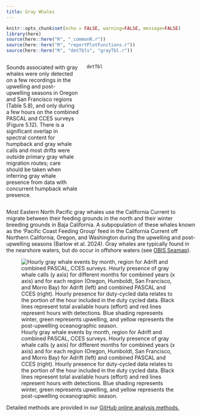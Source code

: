 ```yaml
---
title: Gray Whales
---
```

```r
knitr::opts_chunk$set(echo = FALSE, warning=FALSE, message=FALSE)
library(here)
source(here::here("R", "_commonR.r"))
source(here::here("R", "reportPlotFunctions.r"))
source(here::here("R", "detTbls", "grayTbl.r"))

```
::: columns
::: {.column width="40%"}

Sounds associated with gray whales were only detected on a few recordings in the upwelling and post-upwelling seasons in Oregon and San Francisco regions (Table 5.8), and only during a few hours on the combined PASCAL and CCES surveys (Figure 5.12). There is a significant overlap in spectral content for humpback and gray whale calls and most drifts were outside primary gray whale migration routes; care should be taken when inferring gray whale presence from data with concurrent humpback whale presence.

:::

::: {.column width="60%"}

```r

detTbl

```

:::
:::

Most Eastern North Pacific gray whales use the California Current to migrate between their feeding grounds in the north and their winter breeding grounds in Baja California. A subpopulation of these whales known as the ‘Pacific Coast Feeding Group’ feed in the California Current off Northern California, Oregon, and Washington during the upwelling and post-upwelling seasons (Barlow et al. 2024). Gray whales are typically found in the nearshore waters, but do occur in offshore waters (see [OBIS Seamap](https://seamap.env.duke.edu/dataset/861)).


![Hourly gray whale events by month, region for Adrift and combined PASCAL, CCES surveys. Hourly presence of gray whale calls (y axis) for different months for combined years (x axis) and for each region (Oregon, Humboldt, San Francisco, and Morro Bay) for Adrift (left) and combined PASCAL and CCES (right). Hourly presence for duty-cycled data relates to the portion of the hour included in the duty cycled data. Black lines represent total available hours (effort) and red lines represent hours with detections. Blue shading represents winter, green represents upwelling, and yellow represents the post-upwelling oceanographic season.](/figs/AdPC_gray_HourlyPresence.png){#fig-AdPC_gray_HourlyPresence.png fig-alt="Hourly presence of gray whales detected during the Adrift study (left graph) and social calls (right graph). Detections in Oregon are shown in the top graphs, then Humboldt, San Francisco, and Morro Bay at the bottom. The number of hours is provided on the y-axis, and the date on the x-axis, with seasons shaded in blue for winter, green for upwelling, and yellow for the post-upwelling season. Effort is outlined with a black line, and hours of effort with detections are highlighted in red.  There were few detections of gray whales during these offshore deployments, but some gray whales were detected during one drift off Oregon during the upwelling season, and one drift off San Francisco during the post-upwelling season. There were almost no gray whale detections during the combined PASCAL/CCES surveys."}



Detailed methods are provided in our [GitHub online analysis methods.](https://sael-swfsc.github.io/adrift-analysis-methods/content/BaleenWhales/Overview.html#gray-and-humpack)
